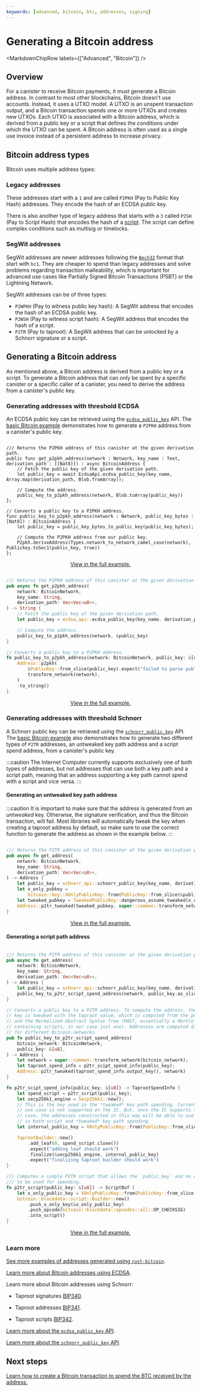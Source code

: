 ```yaml
---
keywords: [advanced, bitcoin, btc, addresses, signing]
---
```



# Generating a Bitcoin address

<MarkdownChipRow labels={["Advanced", "Bitcoin"]} />

## Overview

For a canister to receive Bitcoin payments, it must generate a Bitcoin address.
In contrast to most other blockchains, Bitcoin doesn't use accounts. Instead, it
uses a UTXO model. A UTXO is an unspent transaction output, and a Bitcoin
transaction spends one or more UTXOs and creates new UTXOs. Each UTXO is
associated with a Bitcoin address, which is derived from a public key or a
script that defines the conditions under which the UTXO can be spent. A Bitcoin
address is often used as a single use invoice instead of a persistent address to
increase privacy.

## Bitcoin address types

Bitcoin uses multiple address types:

### Legacy addresses

These addresses start with a `1` and are called `P2PKH` (Pay to Public Key Hash)
addresses. They encode the hash of an ECDSA public key.

There is also another type of legacy address that starts with a `3` called `P2SH`
(Pay to Script Hash) that encodes the hash of a
[script](https://en.bitcoin.it/wiki/Script). The script can define complex
conditions such as multisig or timelocks.

### SegWit addresses

SegWit addresses are newer addresses following the
[`Bech32`](https://github.com/bitcoin/bips/blob/master/bip-0173.mediawiki)
format that start with `bc1`. They are cheaper to spend than legacy addresses
and solve problems regarding transaction malleability, which is important for advanced use cases
like Partially Signed Bitcoin Transactions (PSBT) or the Lightning Network.

SegWit addresses can be of three types:

- `P2WPKH` (Pay to witness public key hash): A SegWit address that encodes the
  hash of an ECDSA public key.
- `P2WSH` (Pay to witness script hash): A SegWit address that encodes the hash of
  a script.
- `P2TR` (Pay to taproot): A SegWit address that can be unlocked by a Schnorr
  signature or a script.

## Generating a Bitcoin address

As mentioned above, a Bitcoin address is derived from a public key or a script.
To generate a Bitcoin address that can only be spent by a specific canister or a
specific caller of a canister, you need to derive the address from a canister's
public key.

### Generating addresses with threshold ECDSA
An ECDSA public key can be retrieved using the
[`ecdsa_public_key`](/docs/current/references/ic-interface-spec#ic-ecdsa_public_key)
API. The [basic Bitcoin
example](https://github.com/dfinity/examples/tree/master/motoko/basic_bitcoin)
demonstrates how to generate a `P2PKH` address from a canister's public key.

<Tabs groupId="language">
<TabItem value="motoko" label="Motoko" default>

```motoko

/// Returns the P2PKH address of this canister at the given derivation path.
public func get_p2pkh_address(network : Network, key_name : Text, derivation_path : [[Nat8]]) : async BitcoinAddress {
    // Fetch the public key of the given derivation path.
    let public_key = await EcdsaApi.ecdsa_public_key(key_name, Array.map(derivation_path, Blob.fromArray));

    // Compute the address.
    public_key_to_p2pkh_address(network, Blob.toArray(public_key))
};

// Converts a public key to a P2PKH address.
func public_key_to_p2pkh_address(network : Network, public_key_bytes : [Nat8]) : BitcoinAddress {
    let public_key = public_key_bytes_to_public_key(public_key_bytes);

    // Compute the P2PKH address from our public key.
    P2pkh.deriveAddress(Types.network_to_network_camel_case(network), Publickey.toSec1(public_key, true))
};

```

<a href="https://github.com/dfinity/examples/blob/c4cbbfc72c4262c7aad34268ac48e85f3851b40b/motoko/basic_bitcoin/src/basic_bitcoin/src/BitcoinWallet.mo#L49">
    <div align="center">View in the full example.</div>
</a>
</TabItem>
<TabItem value="rust" label="Rust">

```rust

/// Returns the P2PKH address of this canister at the given derivation path.
pub async fn get_p2pkh_address(
    network: BitcoinNetwork,
    key_name: String,
    derivation_path: Vec<Vec<u8>>,
) -> String {
    // Fetch the public key of the given derivation path.
    let public_key = ecdsa_api::ecdsa_public_key(key_name, derivation_path).await;

    // Compute the address.
    public_key_to_p2pkh_address(network, &public_key)
}

// Converts a public key to a P2PKH address.
fn public_key_to_p2pkh_address(network: BitcoinNetwork, public_key: &[u8]) -> String {
    Address::p2pkh(
        &PublicKey::from_slice(public_key).expect("failed to parse public key"),
        transform_network(network),
    )
    .to_string()
}
```

<a href="https://github.com/dfinity/examples/blob/c4cbbfc72c4262c7aad34268ac48e85f3851b40b/rust/basic_bitcoin/src/basic_bitcoin/src/bitcoin_wallet/p2pkh.rs#L21">
    <div align="center">View in the full example.</div>
</a>
</TabItem>
</Tabs>

### Generating addresses with threshold Schnorr
A Schnorr public key can be retrieved using the
[`schnorr_public_key`](/docs/current/references/ic-interface-spec#ic-schnorr_public_key)
API. The [basic Bitcoin
example](https://github.com/dfinity/examples/tree/master/rust/basic_bitcoin)
also demonstrates how to generate two different types of `P2TR` addresses,
an untweaked key path address and a script spend address, from a
canister's public key.

:::caution
The Internet Computer currently supports exclusively one
of both types of addresses, but not addresses that can use both a key path and
a script path, meaning that an address supporting a key path cannot spend with a
script and vice versa.
:::

#### Generating an untweaked key path address

:::caution
It is important to make sure that the address is generated from an *untweaked*
key. Otherwise, the signature verification, and thus the Bitcoin transaction, will fail.
Most libraries will automatically tweak the key when creating a taproot address
by default, so make sure to use the correct function to generate the address as shown in the example below.
:::

<Tabs groupId="language">
<TabItem value="rust" label="Rust" default>

```rust

/// Returns the P2TR address of this canister at the given derivation path.
pub async fn get_address(
    network: BitcoinNetwork,
    key_name: String,
    derivation_path: Vec<Vec<u8>>,
) -> Address {
    let public_key = schnorr_api::schnorr_public_key(key_name, derivation_path).await;
    let x_only_pubkey =
        bitcoin::key::XOnlyPublicKey::from(PublicKey::from_slice(&public_key).unwrap());
    let tweaked_pubkey = TweakedPublicKey::dangerous_assume_tweaked(x_only_pubkey);
    Address::p2tr_tweaked(tweaked_pubkey, super::common::transform_network(network))
}

```

<a href="https://github.com/dfinity/examples/blob/c4cbbfc72c4262c7aad34268ac48e85f3851b40b/rust/basic_bitcoin/src/basic_bitcoin/src/bitcoin_wallet/p2tr_raw_key_spend.rs#L18">
    <div align="center">View in the full example.</div>
</a>
</TabItem>
</Tabs>

#### Generating a script path address

<Tabs groupId="language">
<TabItem value="rust" label="Rust" default>

```rust

/// Returns the P2TR address of this canister at the given derivation path.
pub async fn get_address(
    network: BitcoinNetwork,
    key_name: String,
    derivation_path: Vec<Vec<u8>>,
) -> Address {
    let public_key = schnorr_api::schnorr_public_key(key_name, derivation_path).await;
    public_key_to_p2tr_script_spend_address(network, public_key.as_slice())
}

// Converts a public key to a P2TR address. To compute the address, the public
// key is tweaked with the taproot value, which is computed from the public key
// and the Merkelized Abstract Syntax Tree (MAST, essentially a Merkle tree
// containing scripts, in our case just one). Addresses are computed differently
// for different Bitcoin networks.
pub fn public_key_to_p2tr_script_spend_address(
    bitcoin_network: BitcoinNetwork,
    public_key: &[u8],
) -> Address {
    let network = super::common::transform_network(bitcoin_network);
    let taproot_spend_info = p2tr_scipt_spend_info(public_key);
    Address::p2tr_tweaked(taproot_spend_info.output_key(), network)
}

fn p2tr_scipt_spend_info(public_key: &[u8]) -> TaprootSpendInfo {
    let spend_script = p2tr_script(public_key);
    let secp256k1_engine = Secp256k1::new();
    // This is the key used in the *tweaked* key path spending. Currently, this
    // use case is not supported on the IC. But, once the IC supports this use
    // case, the addresses constructed in this way will be able to use same key
    // in both script and *tweaked* key path spending.
    let internal_public_key = XOnlyPublicKey::from(PublicKey::from_slice(&public_key).unwrap());

    TaprootBuilder::new()
        .add_leaf(0, spend_script.clone())
        .expect("adding leaf should work")
        .finalize(&secp256k1_engine, internal_public_key)
        .expect("finalizing taproot builder should work")
}

/// Computes a simple P2TR script that allows the `public_key` and no other keys
/// to be used for spending.
fn p2tr_script(public_key: &[u8]) -> ScriptBuf {
    let x_only_public_key = XOnlyPublicKey::from(PublicKey::from_slice(public_key).unwrap());
    bitcoin::blockdata::script::Builder::new()
        .push_x_only_key(&x_only_public_key)
        .push_opcode(bitcoin::blockdata::opcodes::all::OP_CHECKSIG)
        .into_script()
}

```

<a href="https://github.com/dfinity/examples/blob/c4cbbfc72c4262c7aad34268ac48e85f3851b40b/rust/basic_bitcoin/src/basic_bitcoin/src/bitcoin_wallet/p2tr_script_spend.rs#L19">
    <div align="center">View in the full example.</div>
</a>
</TabItem>
</Tabs>

### Learn more

[See more examples of addresses generated using `rust-bitcoin`](https://github.com/domwoe/bitcoin_addresses/).

[Learn more about Bitcoin addresses using
ECDSA](https://en.bitcoin.it/wiki/Transaction#Pay-to-PubkeyHash).

Learn more about Bitcoin addresses using Schnorr:

- Taproot signatures [BIP340](https://github.com/bitcoin/bips/blob/master/bip-0340.mediawiki).

- Taproot addresses [BIP341](https://github.com/bitcoin/bips/blob/master/bip-0341.mediawiki).

- Taproot scripts [BIP342](https://github.com/bitcoin/bips/blob/master/bip-0342.mediawiki).

[Learn more about the `ecdsa_public_key`
API](/docs/current/references/ic-interface-spec#ic-ecdsa_public_key).

[Learn more about the `schnorr_public_key` API](/docs/current/references/ic-interface-spec#ic-schnorr_public_key).

## Next steps

[Learn how to create a Bitcoin transaction to spend the BTC received by the address.](create-transactions.mdx)
